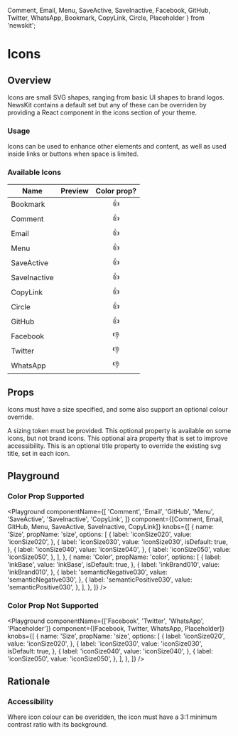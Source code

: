 
  Comment,
  Email,
  Menu,
  SaveActive,
  SaveInactive,
  Facebook,
  GitHub,
  Twitter,
  WhatsApp,
  Bookmark,
  CopyLink,
  Circle,
  Placeholder
} from 'newskit';


# Icons

## Overview

Icons are small SVG shapes, ranging from basic UI shapes to brand logos. NewsKit contains a default set but any of these can be overriden by providing a React component in the icons section of your theme.

### Usage

Icons can be used to enhance other elements and content, as well as used inside links or buttons when space is limited.

### Available Icons

| Name         |                      Preview                       | Color prop? |
| ------------ | :------------------------------------------------: | :---------: |
| Bookmark     |   <Icon Component={Bookmark} _size="iconSize030" />   |     👍      |
| Comment      |   <Icon Component={Comment} _size="iconSize030" />    |     👍      |
| Email        |    <Icon Component={Email} _size="iconSize030" />     |     👍      |
| Menu         |     <Icon Component={Menu} _size="iconSize030" />     |     👍      |
| SaveActive   |  <Icon Component={SaveActive} _size="iconSize030" />  |     👍      |
| SaveInactive | <Icon Component={SaveInactive} _size="iconSize030" /> |     👍      |
| CopyLink     |   <Icon Component={CopyLink} _size="iconSize030" />   |     👍      |
| Circle       |   <Icon Component={Circle} _size="iconSize030" />     |     👍      |
| GitHub       |    <Icon Component={GitHub} _size="iconSize030" />    |     👍      |
| Facebook     |   <Icon Component={Facebook} _size="iconSize030" />   |     👎      |
| Twitter      |   <Icon Component={Twitter} _size="iconSize030" />    |     👎      |
| WhatsApp     |   <Icon Component={WhatsApp} _size="iconSize030" />   |     👎      |

## Props

Icons must have a size specified, and some also support an optional colour override.

<LegacyBlock marginTop="sizing040">
  <Prop name="size" type="IconSizeKeys" required>
    A sizing token must be provided.
  </Prop>
  <Prop name="color" type="ColorKeys" default="inkBase">
    This optional property is available on some icons, but not brand icons.
  </Prop>
  <Prop name="ariaLabel" type="string">
    This optional aira property that is set to improve accessibility.
  </Prop>
  <Prop name="title" type="string">
    This is an optional title property to override the existing svg title, set in each icon.
  </Prop>
</LegacyBlock>

## Playground

### Color Prop Supported

<Playground
  componentName={[
    'Comment',
    'Email',
    'GitHub',
    'Menu',
    'SaveActive',
    'SaveInactive',
    'CopyLink',
  ]}
  component={[Comment, Email, GitHub, Menu, SaveActive, SaveInactive, CopyLink]}
  knobs={[
    {
      name: 'Size',
      propName: 'size',
      options: [
        {
          label: 'iconSize020',
          value: 'iconSize020',
        },
        {
          label: 'iconSize030',
          value: 'iconSize030',
          isDefault: true,
        },
        {
          label: 'iconSize040',
          value: 'iconSize040',
        },
        {
          label: 'iconSize050',
          value: 'iconSize050',
        },
      ],
    },
    {
      name: 'Color',
      propName: 'color',
      options: [
        {
          label: 'inkBase',
          value: 'inkBase',
          isDefault: true,
        },
        {
          label: 'inkBrand010',
          value: 'inkBrand010',
        },
        {
          label: 'semanticNegative030',
          value: 'semanticNegative030',
        },
        {
          label: 'semanticPositive030',
          value: 'semanticPositive030',
        },
      ],
    },
  ]}
/>

### Color Prop Not Supported

<Playground
  componentName={['Facebook', 'Twitter', 'WhatsApp', 'Placeholder']}
  component={[Facebook, Twitter, WhatsApp, Placeholder]}
  knobs={[
    {
      name: 'Size',
      propName: 'size',
      options: [
        {
          label: 'iconSize020',
          value: 'iconSize020',
        },
        {
          label: 'iconSize030',
          value: 'iconSize030',
          isDefault: true,
        },
        {
          label: 'iconSize040',
          value: 'iconSize040',
        },
        {
          label: 'iconSize050',
          value: 'iconSize050',
        },
      ],
    },
  ]}
/>

## Rationale

### Accessibility

Where icon colour can be overidden, the icon must have a 3:1 minimum contrast ratio with its background.
